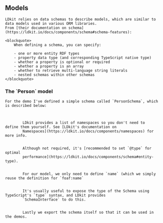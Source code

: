 
<Content>
    <h2 className="subtitle">Models</h2>

    LDkit relies on data schemas to describe models, which are similar to data models used in various ORM libraries.
    From [their documentation on schema](https://ldkit.io/docs/components/schema#schema-features):

    <blockquote>
        When defining a schema, you can specify:

        - one or more entity RDF types
        - property data type (and corresponding TypeScript native type)
        - whether a property is optional or required
        - whether a property is an array
        - whether to retrieve multi-language string literals
        - nested schemas within other schemas
    </blockquote>
</Content>

<Content>
    <h3 className="subtitle is-5">The `Person` model</h3>

    For the demo I've defined a simple schema called `PersonSchema`, which is described below:
</Content>

<Code id="PersonModel" language="typescript" code={PersonSchema} className="line-numbers">
    <CodeStep lines={["2"]} title="Namespaces">
        LDkit provides a list of namespaces so you don't need to define them yourself. See [LDkit's documentation on
        Namespaces](https://ldkit.io/docs/components/namespaces) for more info.
    </CodeStep>
    <CodeStep lines={["5"]} title="@type">
        Although not required, it's [recommended to set `@type` for optimal
        performance](https://ldkit.io/docs/components/schema#entity-type).
    </CodeStep>
    <CodeStep lines={["6"]} title="Other properties">
        For our model, we only need to define `name` (which we simply reuse the definition for `foaf:name`
    </CodeStep>
    <CodeStep lines={["9"]} title="Exporting TypeScript type definition">
        It's usually useful to expose the type of the Schema using TypeScript's `type` syntax, and LDkit provides
        `SchemaInterface` to do this.
    </CodeStep>
    <CodeStep lines={["11"]} title="Exporting schema">
        Lastly we export the schema itself so that it can be used in the demos.
    </CodeStep>
</Code>
